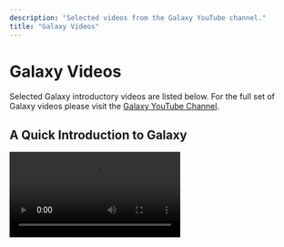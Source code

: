 ```yaml
---
description: "Selected videos from the Galaxy YouTube channel."
title: "Galaxy Videos"
---
```


# Galaxy Videos

Selected Galaxy introductory videos are listed below. For the full set of Galaxy videos please visit the [Galaxy YouTube Channel](https://www.youtube.com/channel/UCwoMMZPbz1L9AZzvIvrvqYA).

## A Quick Introduction to Galaxy

<Video src="https://www.youtube.com/embed/k6fTVIR4GME" />

## Galaxy: One framework / Many uses!

<Video src="https://www.youtube.com/embed/srUg7O318PA" />

### Slides

See [Galaxy: One framework / Many uses!](https://docs.google.com/presentation/d/1vcXpctBe4ED_XQxKQNzPjkAjRuNZiqAsBXe5ws4CCHE/edit#slide=id.ga5d0f95035_1_0)
